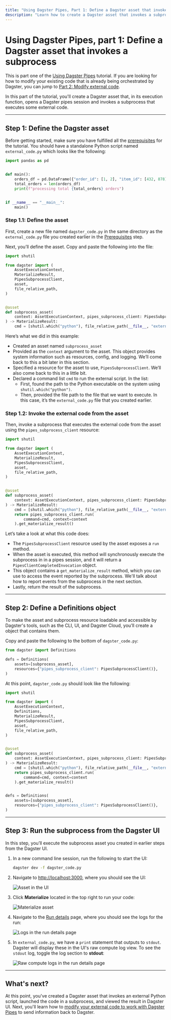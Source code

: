 ```yaml
---
title: "Using Dagster Pipes, Part 1: Define a Dagster asset that invokes subprocess | Dagster Docs"
description: "Learn how to create a Dagster asset that invokes a subprocess that executes external code."
---
```


# Using Dagster Pipes, part 1: Define a Dagster asset that invokes a subprocess

<Note>

This is part one of the [Using Dagster Pipes](/guides/dagster-pipes/subprocess) tutorial. If you are looking for how to modify your existing code that is already being orchestrated by Dagster, you can jump to <a href="/guides/dagster-pipes/subprocess/modify-external-code">Part 2: Modify external code</a>.

</Note>

In this part of the tutorial, you'll create a Dagster asset that, in its execution function, opens a Dagster pipes session and invokes a subprocess that executes some external code.

---

## Step 1: Define the Dagster asset

Before getting started, make sure you have fulfilled all the [prerequisites](/guides/dagster-pipes/subprocess#prerequisites) for the tutorial. You should have a standalone Python script named `external_code.py` which looks like the following:

```python file=/guides/dagster/dagster_pipes/subprocess/part_1/external_code.py lines=2-
import pandas as pd


def main():
    orders_df = pd.DataFrame({"order_id": [1, 2], "item_id": [432, 878]})
    total_orders = len(orders_df)
    print(f"processing total {total_orders} orders")


if __name__ == "__main__":
    main()
```

### Step 1.1: Define the asset

First, create a new file named `dagster_code.py` in the same directory as the `external_code.py` file you created earlier in the [Prerequisites](/guides/dagster-pipes/subprocess#prerequisites) step.

Next, you’ll define the asset. Copy and paste the following into the file:

```python file=/guides/dagster/dagster_pipes/subprocess/part_1/dagster_code.py startafter=start_asset_marker endbefore=end_asset_marker lines=-16
import shutil

from dagster import (
    AssetExecutionContext,
    MaterializeResult,
    PipesSubprocessClient,
    asset,
    file_relative_path,
)


@asset
def subprocess_asset(
    context: AssetExecutionContext, pipes_subprocess_client: PipesSubprocessClient
) -> MaterializeResult:
    cmd = [shutil.which("python"), file_relative_path(__file__, "external_code.py")]
```

Here’s what we did in this example:

- Created an asset named `subprocess_asset`
- Provided <PyObject object="AssetExecutionContext" /> as the `context` argument to the asset. This object provides system information such as resources, config, and logging. We’ll come back to this a bit later in this section.
- Specified a resource for the asset to use, `PipesSubprocessClient`. We’ll also come back to this in a little bit.
- Declared a command list `cmd` to run the external script. In the list:
  - First, found the path to the Python executable on the system using `shutil.which("python")`.
  - Then, provided the file path to the file that we want to execute. In this case, it’s the `external_code.py` file that you created earlier.

### Step 1.2: Invoke the external code from the asset

Then, invoke a subprocess that executes the external code from the asset using the `pipes_subprocess_client` resource:

```python file=/guides/dagster/dagster_pipes/subprocess/part_1/dagster_code.py startafter=start_asset_marker endbefore=end_asset_marker
import shutil

from dagster import (
    AssetExecutionContext,
    MaterializeResult,
    PipesSubprocessClient,
    asset,
    file_relative_path,
)


@asset
def subprocess_asset(
    context: AssetExecutionContext, pipes_subprocess_client: PipesSubprocessClient
) -> MaterializeResult:
    cmd = [shutil.which("python"), file_relative_path(__file__, "external_code.py")]
    return pipes_subprocess_client.run(
        command=cmd, context=context
    ).get_materialize_result()
```

Let’s take a look at what this code does:

- The `PipesSubprocessClient` resource used by the asset exposes a `run` method.
- When the asset is executed, this method will synchronously execute the subprocess in in a pipes session, and it will return a `PipesClientCompletedInvocation` object.
- This object contains a `get_materialize_result` method, which you can use to access the <PyObject object="MaterializeResult" /> event reported by the subprocess. We'll talk about how to report events from the subprocess in the next section.
- Lastly, return the result of the subprocess.

---

## Step 2: Define a Definitions object

To make the asset and subprocess resource loadable and accessible by Dagster's tools, such as the CLI, UI, and Dagster Cloud, you’ll create a <PyObject object="Definitions" /> object that contains them.

Copy and paste the following to the bottom of `dagster_code.py`:

```python file=/guides/dagster/dagster_pipes/subprocess/part_1/dagster_code.py startafter=start_definitions_marker endbefore=end_definitions_marker
from dagster import Definitions

defs = Definitions(
    assets=[subprocess_asset],
    resources={"pipes_subprocess_client": PipesSubprocessClient()},
)
```

At this point, `dagster_code.py` should look like the following:

```python file=/guides/dagster/dagster_pipes/subprocess/part_1/dagster_code_finished.py
import shutil

from dagster import (
    AssetExecutionContext,
    Definitions,
    MaterializeResult,
    PipesSubprocessClient,
    asset,
    file_relative_path,
)


@asset
def subprocess_asset(
    context: AssetExecutionContext, pipes_subprocess_client: PipesSubprocessClient
) -> MaterializeResult:
    cmd = [shutil.which("python"), file_relative_path(__file__, "external_code.py")]
    return pipes_subprocess_client.run(
        command=cmd, context=context
    ).get_materialize_result()


defs = Definitions(
    assets=[subprocess_asset],
    resources={"pipes_subprocess_client": PipesSubprocessClient()},
)
```

---

## Step 3: Run the subprocess from the Dagster UI

In this step, you’ll execute the subprocess asset you created in earlier steps from the Dagster UI.

1. In a new command line session, run the following to start the UI:

   ```bash
   dagster dev -f dagster_code.py
   ```

2. Navigate to <http://localhost:3000>, where you should see the UI:

   <Image
   alt="Asset in the UI"
   src="/images/guides/dagster-pipes/subprocess/part-1-step-3-2-asset.png"
   width={1264}
   height={714}
   />

3. Click **Materialize** located in the top right to run your code:

   <Image
   alt="Materialize asset"
   src="/images/guides/dagster-pipes/subprocess/part-1-step-3-3-materialize.png"
   width={1326}
   height={744}
   />

4. Navigate to the [Run details](/concepts/dagster-ui#run-details) page, where you should see the logs for the run:

   <Image
   alt="Logs in the run details page"
   src="/images/guides/dagster-pipes/subprocess/part-1-step-3-4-logs.png"
   width={1272}
   height={718}
   />

5. In `external_code.py`, we have a `print` statement that outputs to `stdout`. Dagster will display these in the UI's raw compute log view. To see the `stdout` log, toggle the log section to **stdout**:

   <Image
   alt="Raw compute logs in the run details page"
   src="/images/guides/dagster-pipes/subprocess/part-1-step-3-5-stdout.png"
   width={1272}
   height={718}
   />

---

## What's next?

At this point, you've created a Dagster asset that invokes an external Python script, launched the code in a subprocess, and viewed the result in Dagster UI. Next, you'll learn how to [modify your external code to work with Dagster Pipes](/guides/dagster-pipes/subprocess/modify-external-code) to send information back to Dagster.
